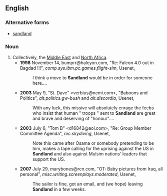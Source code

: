 ==English==

===Alternative forms===
* [[sandland]]

===Noun===
{{en-noun|-|head=[[sand|Sand]][[land]]}}
# Collectively, the [[Middle East]] and [[North Africa]].
#* '''1998''' November 14, bumprr@halcyon.com, "Re: Falcon 4.0 out in Bagdad !!!", ''comp.sys.ibm.pc.games.flight-sim'', Usenet,
#*: I think a move to '''Sandland''' would be in order for someone here....
#* '''2003''' May 9, "St. Dave" <verbius@nemi.com>, "Baboons and Politics", ''alt.politics.gw-bush'' and ''alt.discordia'', Usenet,
#*: With any luck, this missive will absolutely enrage the feebs who insist that human "&nbsp;troops&nbsp;" sent to '''Sandland''' are great and brave and deserving of "honour"....
#* '''2003''' July 6, "Tom B" <d16842@aol.com>, "Re: Group Member Committee Agenda", ''rec.skydiving'', Usenet,
#*: Note this came after Osama or somebody pretending to be him, makes a tape calling for the uprising against the US in '''Sandland''' and also against Mulsim nations' leaders that support the US.
#* '''2007''' July 29, marybones@rcn.com, "OT: Baby pictures from Iraq, all personal", ''misc.writing.screenplays.moderated'', Usenet,
#*: The sailor is fine, got an email, and (we hope) leaving '''Sandland''' in a few weeks.